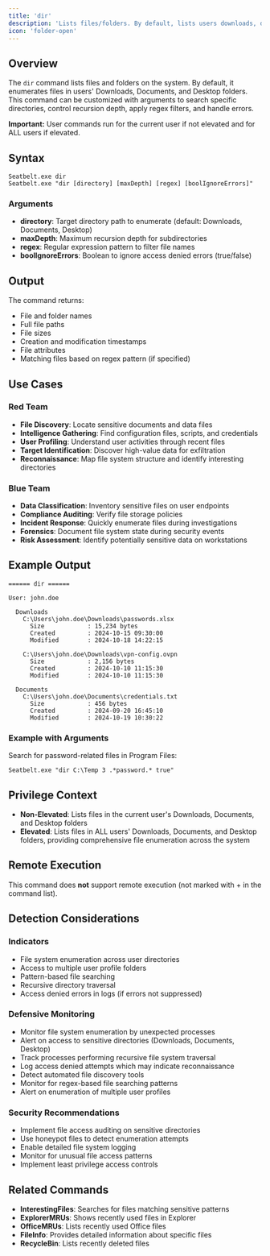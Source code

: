```yaml
---
title: 'dir'
description: 'Lists files/folders. By default, lists users downloads, documents, and desktop folders'
icon: 'folder-open'
---
```


## Overview

The `dir` command lists files and folders on the system. By default, it enumerates files in users' Downloads, Documents, and Desktop folders. This command can be customized with arguments to search specific directories, control recursion depth, apply regex filters, and handle errors.

**Important:** User commands run for the current user if not elevated and for ALL users if elevated.

## Syntax

```
Seatbelt.exe dir
Seatbelt.exe "dir [directory] [maxDepth] [regex] [boolIgnoreErrors]"
```

### Arguments

- **directory**: Target directory path to enumerate (default: Downloads, Documents, Desktop)
- **maxDepth**: Maximum recursion depth for subdirectories
- **regex**: Regular expression pattern to filter file names
- **boolIgnoreErrors**: Boolean to ignore access denied errors (true/false)

## Output

The command returns:
- File and folder names
- Full file paths
- File sizes
- Creation and modification timestamps
- File attributes
- Matching files based on regex pattern (if specified)

## Use Cases

### Red Team
- **File Discovery**: Locate sensitive documents and data files
- **Intelligence Gathering**: Find configuration files, scripts, and credentials
- **User Profiling**: Understand user activities through recent files
- **Target Identification**: Discover high-value data for exfiltration
- **Reconnaissance**: Map file system structure and identify interesting directories

### Blue Team
- **Data Classification**: Inventory sensitive files on user endpoints
- **Compliance Auditing**: Verify file storage policies
- **Incident Response**: Quickly enumerate files during investigations
- **Forensics**: Document file system state during security events
- **Risk Assessment**: Identify potentially sensitive data on workstations

## Example Output

```
====== dir ======

User: john.doe

  Downloads
    C:\Users\john.doe\Downloads\passwords.xlsx
      Size            : 15,234 bytes
      Created         : 2024-10-15 09:30:00
      Modified        : 2024-10-18 14:22:15

    C:\Users\john.doe\Downloads\vpn-config.ovpn
      Size            : 2,156 bytes
      Created         : 2024-10-10 11:15:30
      Modified        : 2024-10-10 11:15:30

  Documents
    C:\Users\john.doe\Documents\credentials.txt
      Size            : 456 bytes
      Created         : 2024-09-20 16:45:10
      Modified        : 2024-10-19 10:30:22
```

### Example with Arguments

Search for password-related files in Program Files:
```
Seatbelt.exe "dir C:\Temp 3 .*password.* true"
```

## Privilege Context

- **Non-Elevated**: Lists files in the current user's Downloads, Documents, and Desktop folders
- **Elevated**: Lists files in ALL users' Downloads, Documents, and Desktop folders, providing comprehensive file enumeration across the system

## Remote Execution

This command does **not** support remote execution (not marked with + in the command list).

## Detection Considerations

### Indicators
- File system enumeration across user directories
- Access to multiple user profile folders
- Pattern-based file searching
- Recursive directory traversal
- Access denied errors in logs (if errors not suppressed)

### Defensive Monitoring
- Monitor file system enumeration by unexpected processes
- Alert on access to sensitive directories (Downloads, Documents, Desktop)
- Track processes performing recursive file system traversal
- Log access denied attempts which may indicate reconnaissance
- Detect automated file discovery tools
- Monitor for regex-based file searching patterns
- Alert on enumeration of multiple user profiles

### Security Recommendations
- Implement file access auditing on sensitive directories
- Use honeypot files to detect enumeration attempts
- Enable detailed file system logging
- Monitor for unusual file access patterns
- Implement least privilege access controls

## Related Commands

- **InterestingFiles**: Searches for files matching sensitive patterns
- **ExplorerMRUs**: Shows recently used files in Explorer
- **OfficeMRUs**: Lists recently used Office files
- **FileInfo**: Provides detailed information about specific files
- **RecycleBin**: Lists recently deleted files
